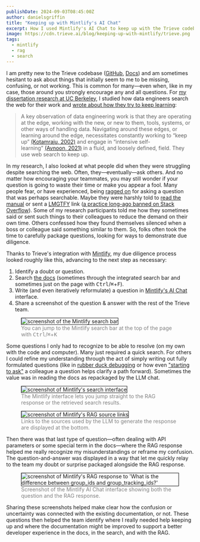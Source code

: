 ```yaml
---
publishDate: 2024-09-03T08:45:00Z
author: danielsgriffin
title: "Keeping up with Mintlify's AI Chat"
excerpt: How I used Mintlify's AI Chat to keep up with the Trieve codebase.
image: https://cdn.trieve.ai/blog/keeping-up-with-mintlify/trieve.png
tags:
  - mintlify
  - rag
  - search
---
```




I am pretty new to the Trieve codebase ([GitHub](https://github.com/devflowinc/trieve), [Docs](https://docs.trieve.ai)) and am sometimes hesitant to ask about things that initially seem to me to be missing, confusing, or not working. This is common for many—even when, like in my case, those around you strongly encourage any and all questions. For [my dissertation research at UC Berkeley](https://danielsgriffin.com/diss/), I studied how data engineers search the web for their work and [wrote about how they try to keep learning](https://danielsgriffin.com/diss/repairing_searching/):

> A key observation of data engineering work is that they are operating at the edge, working with the new, or new to them, tools, systems, or other ways of handling data. Navigating around these edges, or learning around the edge, necessitates constantly working to “keep up” [(Kotamraju, 2002)](https://doi.org/10.1080/13691180110117631) and engage in “intensive self-learning” [(Avnoon, 2021)](https://doi.org/10.1177/0950017020977306) in a fluid, and loosely defined, field. They use web search to keep up.

In my research, I also looked at what people did when they were struggling despite searching the web. Often, they—eventually—ask others. And no matter how encouraging your teammates, you may still wonder if your question is going to waste their time or make you appear a fool. Many people fear, or have experienced, being [ragged on](https://en.wiktionary.org/wiki/rag_on) for asking a question that was perhaps searchable. Maybe they were harshly told to [read the manual](https://en.wikipedia.org/wiki/RTFM) or sent a [LMGTFY](https://www.urbandictionary.com/define.php?term=lmgtfy) link ([a practice long-ago banned on Stack Overflow](https://meta.stackoverflow.com/questions/255397/lmgtfy-link-cant-be-added)). Some of my research participants told me how they sometimes said or sent such things to their colleagues to reduce the demand on their own time. Others confessed how they found themselves silenced when a boss or colleague said something similar to them. So, folks often took the time to carefully package questions, looking for ways to demonstrate due diligence.

Thanks to Trieve's integration with [Mintlify](https://mintlify.com/), my due diligence process looked roughly like this, advancing to the next step as necessary:

1) Identify a doubt or question.
2) Search [the docs](https://docs.trieve.ai/introduction) (sometimes through the integrated search bar and sometimes just on the page with <kbd>Ctrl</kbd>/<kbd>⌘</kbd>+<kbd>F</kbd>).
3) Write (and even iteratively reformulate) a question in [Mintlify's AI Chat](https://mintlify.com/blog/chat) interface.
4) Share a screenshot of the question & answer with the rest of the Trieve team.

<figure>
  <img src="https://cdn.trieve.ai/blog/keeping-up-with-mintlify/search.png" alt="screenshot of the Mintlify search bar" style="border: 1px solid black;"/>
    <figcaption style="color: grey;">You can jump to the Mintlify search bar at the top of the page with <kbd>Ctrl</kbd>/<kbd>⌘</kbd>+<kbd>K</kbd></figcaption>
</figure>

Some questions I only had to recognize to be able to resolve (on my own with the code and computer). Many just required a quick search. For others I could refine my understanding through the act of simply writing out fully formulated questions (like in [rubber duck debugging](https://rubberduckdebugging.com/) or how even ["starting to ask"](https://danielsgriffin.com/diss/repairing_searching/#renewed-impetus) a colleague a question helps clarify a path forward). Sometimes the value was in reading the docs as repackaged by the LLM chat.

<figure>
  <img src="https://cdn.trieve.ai/blog/keeping-up-with-mintlify/searching.png" alt="screenshot of Mintlify's search interface" style="border: 1px solid black;"/>
  <figcaption style="color: grey;">The Mintlify interface lets you jump straight to the RAG response or the retrieved search results.</figcaption>
</figure>

<figure>
  <img src="https://cdn.trieve.ai/blog/keeping-up-with-mintlify/sources.png" alt="screenshot of Mintlify's RAG source links" style="border: 1px solid black;"/>
  <figcaption style="color: grey;">Links to the sources used by the LLM to generate the response are displayed at the bottom.</figcaption>
</figure>

Then there was that last type of question—often dealing with API parameters or some special term in the docs—where the RAG response helped me really recognize my misunderstandings or reframe my confusion. The question-and-answer was displayed in a way that let me quickly relay to the team my doubt or surprise packaged alongside the RAG response. 

<figure>
  <img src="https://cdn.trieve.ai/blog/keeping-up-with-mintlify/full.png" alt="screenshot of Mintlify's RAG response to 'What is the difference between group_ids and group_tracking_ids?'" style="border: 1px solid black;"/>
  <figcaption style="color: grey;">Screenshot of the Mintlify AI Chat interface showing both the question and the RAG response.</figcaption>
</figure>


Sharing these screenshots helped make clear how the confusion or uncertainty was connected with the existing documentation, or not. These questions then helped the team identify where I really needed help keeping up and where the documentation might be improved to support a better developer experience in the docs, in the search, and with the RAG.
